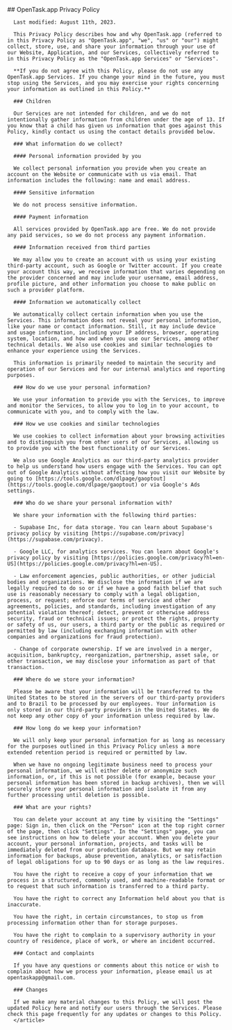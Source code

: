 <div className="relative isolate px-6 lg:px-8">
  <div className="mx-auto max-w-2xl mb-20 pt-12 sm:pt-20 lg:pt-20">
    <article className="prose lg:prose-xl">
      ## OpenTask.app Privacy Policy

      Last modified: August 11th, 2023.

      This Privacy Policy describes how and why OpenTask.app (referred to in this Privacy Policy as "OpenTask.app", "we", "us" or "our") might collect, store, use, and share your information through your use of our Website, Application, and our Services, collectively referred to in this Privacy Policy as the "OpenTask.app Services" or "Services".

      **If you do not agree with this Policy, please do not use any OpenTask.app Services. If you change your mind in the future, you must stop using the Services, and you may exercise your rights concerning your information as outlined in this Policy.**

      ### Children

      Our Services are not intended for children, and we do not intentionally gather information from children under the age of 13. If you know that a child has given us information that goes against this Policy, kindly contact us using the contact details provided below.

      ### What information do we collect?

      #### Personal information provided by you

      We collect personal information you provide when you create an account on the Website or communicate with us via email. That information includes the following: name and email address.

      #### Sensitive information

      We do not process sensitive information.

      #### Payment information

      All services provided by OpenTask.app are free. We do not provide any paid services, so we do not process any payment information.

      #### Information received from third parties

      We may allow you to create an account with us using your existing third-party account, such as Google or Twitter account. If you create your account this way, we receive information that varies depending on the provider concerned and may include your username, email address, profile picture, and other information you choose to make public on such a provider platform.

      #### Information we automatically collect

      We automatically collect certain information when you use the Services. This information does not reveal your personal information, like your name or contact information. Still, it may include device and usage information, including your IP address, browser, operating system, location, and how and when you use our Services, among other technical details. We also use cookies and similar technologies to enhance your experience using the Services.

      This information is primarily needed to maintain the security and operation of our Services and for our internal analytics and reporting purposes.

      ### How do we use your personal information?

      We use your information to provide you with the Services, to improve and monitor the Services, to allow you to log in to your account, to communicate with you, and to comply with the law.

      ### How we use cookies and similar technologies

      We use cookies to collect information about your browsing activities and to distinguish you from other users of our Services, allowing us to provide you with the best functionality of our Services.

      We also use Google Analytics as our third-party analytics provider to help us understand how users engage with the Services. You can opt out of Google Analytics without affecting how you visit our Website by going to [https://tools.google.com/dlpage/gaoptout](https://tools.google.com/dlpage/gaoptout) or via Google's Ads settings.

      ### Who do we share your personal information with?

      We share your information with the following third parties:

      - Supabase Inc, for data storage. You can learn about Supabase's privacy policy by visiting [https://supabase.com/privacy](https://supabase.com/privacy).

      - Google LLC, for analytics services. You can learn about Google's privacy policy by visiting [https://policies.google.com/privacy?hl=en-US](https://policies.google.com/privacy?hl=en-US).

      - Law enforcement agencies, public authorities, or other judicial bodies and organizations. We disclose the information if we are legally required to do so or if we have a good faith belief that such use is reasonably necessary to comply with a legal obligation, process, or request; enforce our terms of service and other agreements, policies, and standards, including investigation of any potential violation thereof; detect, prevent or otherwise address security, fraud or technical issues; or protect the rights, property or safety of us, our users, a third party or the public as required or permitted by law (including exchanging information with other companies and organizations for fraud protection).

      - Change of corporate ownership. If we are involved in a merger, acquisition, bankruptcy, reorganization, partnership, asset sale, or other transaction, we may disclose your information as part of that transaction.

      ### Where do we store your information?

      Please be aware that your information will be transferred to the United States to be stored in the servers of our third-party providers and to Brazil to be processed by our employees. Your information is only stored in our third-party providers in the United States. We do not keep any other copy of your information unless required by law.

      ### How long do we keep your information?

      We will only keep your personal information for as long as necessary for the purposes outlined in this Privacy Policy unless a more extended retention period is required or permitted by law.

      When we have no ongoing legitimate business need to process your personal information, we will either delete or anonymize such information, or, if this is not possible (for example, because your personal information has been stored in backup archives), then we will securely store your personal information and isolate it from any further processing until deletion is possible.

      ### What are your rights?

      You can delete your account at any time by visiting the "Settings" page: Sign in, then click on the "Person" icon at the top right corner of the page, then click "Settings". In the "Settings" page, you can see instructions on how to delete your account. When you delete your account, your personal information, projects, and tasks will be immediately deleted from our production database. But we may retain information for backups, abuse prevention, analytics, or satisfaction of legal obligations for up to 90 days or as long as the law requires.

      You have the right to receive a copy of your information that we process in a structured, commonly used, and machine-readable format or to request that such information is transferred to a third party.

      You have the right to correct any Information held about you that is inaccurate.

      You have the right, in certain circumstances, to stop us from processing information other than for storage purposes.

      You have the right to complain to a supervisory authority in your country of residence, place of work, or where an incident occurred.

      ### Contact and complaints

      If you have any questions or comments about this notice or wish to complain about how we process your information, please email us at opentaskapp@gmail.com.

      ### Changes

      If we make any material changes to this Policy, we will post the updated Policy here and notify our users through the Services. Please check this page frequently for any updates or changes to this Policy.
      </article>

  </div>
</div>

